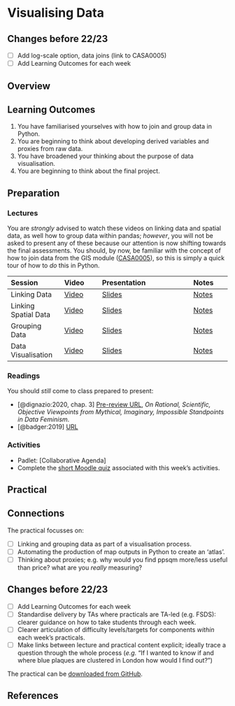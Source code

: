 # Visualising Data

:::{.callout-warning}
## Changes before 22/23
- [ ] Add log-scale option, data joins (link to CASA0005)
- [ ] Add Learning Outcomes for each week
:::

## Overview

::: {.callout-important}
## Learning Outcomes

1. You have familiarised yourselves with how to join and group data in Python.
2. You are beginning to think about developing derived variables and proxies from raw data.
3. You have broadened your thinking about the purpose of data visualisation.
4. You are beginning to think about the final project.
::: 

## Preparation

### Lectures

You are *strongly* advised to watch these videos on linking data and spatial data, as well how to group data within pandas; *however*, you will not be asked to present any of these because our attention is now shifting towards the final assessments. You should, by now, be familiar with the concept of how to join data from the GIS module ([CASA0005](https://andrewmaclachlan.github.io/CASA0005repo/)), so this is simply a quick tour of how to *do* this in Python.

| Session | Video | Presentation | Notes |
| :------ | :---- | :----------- | :---- |
| Linking Data | [Video](https://web.microsoftstream.com/video/05759776-10b9-4476-9949-c7c0fbeef298) | [Slides](../lectures/9.1-Linking_Data.qmd) | [Notes]() |
| Linking Spatial Data | [Video](https://web.microsoftstream.com/video/4bf27eaa-90d8-4628-81ba-e673816e691f) | [Slides](../lectures/9.2-Linking_Spatial_Data.qmd) | [Notes]() |
| Grouping Data | [Video](https://web.microsoftstream.com/video/7f8df345-7339-466c-be60-a65be1ad6b57) | [Slides](../lectures/9.3-Grouping_Data.qmd) | [Notes]() |
| Data Visualisation | [Video](https://web.microsoftstream.com/video/4cc8c5a2-5881-4342-adda-32b39a989d90) | [Slides](../lectures/9.4-Visualising_Data.qmd) | [Notes]() |

### Readings

You should *still* come to class prepared to present:

- [@dignazio:2020, chap. 3] [Pre-review URL](https://bookbook.pubpub.org/pub/8tjbs2x5), *On Rational, Scientific, Objective Viewpoints from Mythical, Imaginary, Impossible Standpoints in Data Feminism*.
- [@badger:2019] [URL](https://www.nytimes.com/interactive/2019/04/27/upshot/diversity-housing-maps-raleigh-gentrification.html)

### Activities

- Padlet: [Collaborative Agenda]
- Complete the [short Moodle quiz](https://moodle.ucl.ac.uk/mod/quiz/view.php?id=2579101) associated with this week's activities.

## Practical

::: {.callout-tip}
## Connections

The practical focusses on:

- [ ] Linking and grouping data as part of a visualisation process.
- [ ] Automating the production of map outputs in Python to create an 'atlas'.
- [ ] Thinking about proxies; e.g. why would you find ppsqm more/less useful than price? what are you *really* measuring? 
:::

:::{.callout-warning}
## Changes before 22/23

- [ ] Add Learning Outcomes for each week
- [ ] Standardise delivery by TAs where practicals are TA-led (e.g. FSDS): clearer guidance on how to take students through each week.
- [ ] Clearer articulation of difficulty levels/targets for components *within* each week's practicals.
- [ ] Make links between lecture and practical content explicit; ideally trace a question through the whole process (*e.g.* "If I wanted to know if and where blue plaques are clustered in London how would I find out?")
:::

The practical can be [downloaded from GitHub](https://github.com/jreades/fsds/blob/master/practicals/Practical-09-Visualising_Data.ipynb).

## References
